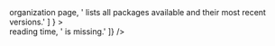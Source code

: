 
<div className="sui-wrap">
	<WelcomePage>
			<Article
				heading="Latest Releases"
				subheading={
					[
						"SUI React parts are versioned and released using Node Package Manager. NPM's ",
						<a href="https://www.npmjs.com/org/wpmudev" target="_blank" rel="nofollow">organization page</a>,
						' lists all packages available and their most recent versions.'
					]
				}
			>
				<Log title="1.8.0" date="2022-01-30" link="https://github.com/wpmudev/shared-ui/compare/v1.7.0...v1.8.0" isLatest={ true }>
					<LogList label="new">
						<div packages={[ 'progress-bar' ]} name="Create new component." />
						<div packages={[ 'button' ]} name="Allow icon to be placed at left or right of label." />
						<div packages={[ 'input' ]} name="Allow error class/state." />
					</LogList>
					<LogList label="improvement">
						<div packages={[ 'modal' ]} name="Trap focus without external library" />
					</LogList>
					<LogList label="bug">
						<div packages={[ 'post' ]} name={[ 'Misaligned description when ', <code>reading time</code>, ' is missing.' ]} />
					</LogList>
					<LogList label="internal">
						<div name="Update change log file to new structure." />
						<div name="Styled components can't be loaded multiple times." />
						<div name="Update change log labels." />
					</LogList>
				</Log>
			</Article>
		</WelcomePage>
</div>